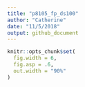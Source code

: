 ```yaml
---
title: "p8105_fp_ds100"
author: "Catherine"
date: "11/5/2018"
output: github_document
---
```


```r
knitr::opts_chunk$set(
  fig.width = 6,
  fig.asp = .6,
  out.width = "90%"
)
```

